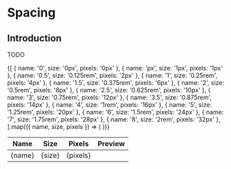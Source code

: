 
<Meta title="Foundations/Spacing" />

# Spacing

## Introduction
TODO

<Unstyled>
    <table style={{ width: '100%', borderCollapse: 'collapse', textAlign: 'left' }}>
        <thead>
        <tr>
            <th style={{ padding: '8px', borderBottom: '1px solid #ccc' }}>Name</th>
            <th style={{ padding: '8px', borderBottom: '1px solid #ccc' }}>Size</th>
            <th style={{ padding: '8px', borderBottom: '1px solid #ccc' }}>Pixels</th>
            <th style={{ padding: '8px', borderBottom: '1px solid #ccc' }}>Preview</th>
        </tr>
        </thead>
        <tbody>
        {[
            { name: '0', size: '0px', pixels: '0px' },
            { name: 'px', size: '1px', pixels: '1px' },
            { name: '0.5', size: '0.125rem', pixels: '2px' },
            { name: '1', size: '0.25rem', pixels: '4px' },
            { name: '1.5', size: '0.375rem', pixels: '6px' },
            { name: '2', size: '0.5rem', pixels: '8px' },
            { name: '2.5', size: '0.625rem', pixels: '10px' },
            { name: '3', size: '0.75rem', pixels: '12px' },
            { name: '3.5', size: '0.875rem', pixels: '14px' },
            { name: '4', size: '1rem', pixels: '16px' },
            { name: '5', size: '1.25rem', pixels: '20px' },
            { name: '6', size: '1.5rem', pixels: '24px' },
            { name: '7', size: '1.75rem', pixels: '28px' },
            { name: '8', size: '2rem', pixels: '32px' },
        ].map(({ name, size, pixels }) => (
            <tr key={name}>
                <td style={{ padding: '8px', borderBottom: '1px solid #ccc' }}>{name}</td>
                <td style={{ padding: '8px', borderBottom: '1px solid #ccc' }}>{size}</td>
                <td style={{ padding: '8px', borderBottom: '1px solid #ccc' }}>{pixels}</td>
                <td style={{ padding: '8px', borderBottom: '1px solid #ccc' }}>
                    <div style={{ width: pixels, height: '10px', backgroundColor: '#2563EB' }} />
                </td>
            </tr>
        ))}
        </tbody>
    </table>
</Unstyled>